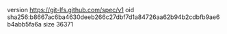 version https://git-lfs.github.com/spec/v1
oid sha256:b8667ac6ba4630deeb266c27dbf7d1a84726aa62b94b2cdbfb9ae6b4abb5fa6a
size 36371

